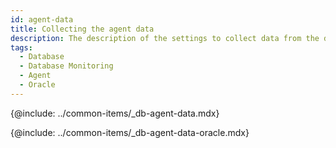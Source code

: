 ```yaml
---
id: agent-data
title: Collecting the agent data
description: The description of the settings to collect data from the database server
tags:
  - Database
  - Database Monitoring
  - Agent
  - Oracle
---
```


{@include: ../common-items/_db-agent-data.mdx} 

{@include: ../common-items/_db-agent-data-oracle.mdx}
